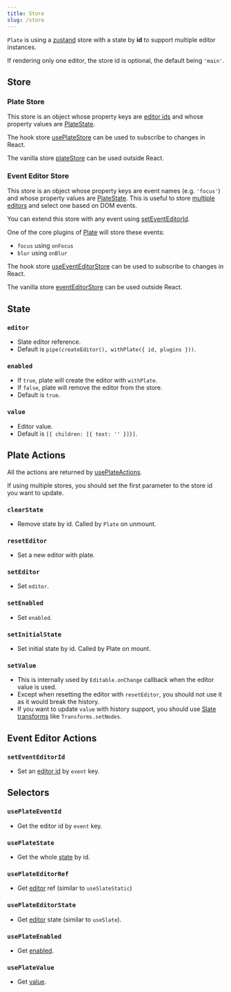 ```yaml
---
title: Store
slug: /store
---
```


`Plate` is using a [zustand](https://github.com/pmndrs/zustand) store with a state by **id** to support multiple editor instances.

If rendering only one editor, the store id is optional, the default being `'main'`.

## Store

### Plate Store

This store is an object whose property keys are [editor ids](Plate#id) and whose property values are [PlateState](#state).

The hook store [usePlateStore](https://plate-api.udecode.io/globals.html#useplatestore) can be used to subscribe to changes in React.

The vanilla store [plateStore](https://plate-api.udecode.io/globals.html#platestore) can be used outside React.

### Event Editor Store

This store is an object whose property keys are event names (e.g. `'focus'`) and whose property values are [PlateState](#state).
This is useful to store [multiple editors](multiple-editors) and select one based on DOM events.

You can extend this store with any event using [setEventEditorId](store#seteventeditorid).

One of the core plugins of [Plate](Plate) will store these events:

- `focus` using `onFocus`
- `blur` using `onBlur`

The hook store [useEventEditorStore](https://plate-api.udecode.io/globals.html#useeventeditorstore) can be used to subscribe to changes in React.

The vanilla store [eventEditorStore](https://plate-api.udecode.io/globals.html#eventeditorstore) can be used outside React.

## State

### `editor`

- Slate editor reference.
- Default is `pipe(createEditor(), withPlate({ id, plugins }))`.

### `enabled`

- If `true`, plate will create the editor with `withPlate`.
- If `false`, plate will remove the editor from the store.
- Default is `true`.

### `value`

- Editor value.
- Default is `[{ children: [{ text: '' }]}]`.

## Plate Actions

All the actions are returned by [usePlateActions](https://plate-api.udecode.io/globals.html#useplateactions).

If using multiple stores, you should set the first parameter to the store id you want to update.

### `clearState`

- Remove state by id. Called by `Plate` on unmount.

### `resetEditor`

- Set a new editor with plate.

### `setEditor`

- Set `editor`.

### `setEnabled`

- Set `enabled`.

### `setInitialState`

- Set initial state by id. Called by Plate on mount.

### `setValue`

- This is internally used by `Editable.onChange` callback when the editor value is used.
- Except when resetting the editor with `resetEditor`, you should not use it as it would break the history.
- If you want to update `value` with history support, you should use [Slate transforms](https://docs.slatejs.org/concepts/04-transforms) like `Transforms.setNodes`.

## Event Editor Actions

### `setEventEditorId`

- Set an [editor id](Plate#id) by `event` key.

## Selectors

### `usePlateEventId`

- Get the editor id by `event` key.

### `usePlateState`

- Get the whole [state](#state) by id.

### `usePlateEditorRef`

- Get [editor](#editor) ref (similar to `useSlateStatic`)

### `usePlateEditorState`

- Get [editor](#editor) state (similar to `useSlate`).

### `usePlateEnabled`

- Get [enabled](#enabled).

### `usePlateValue`

- Get [value](#value).

